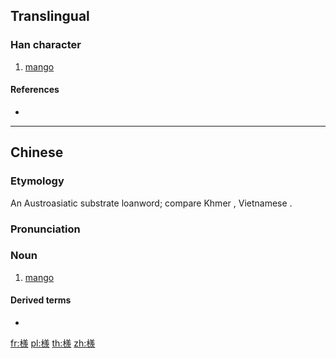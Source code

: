 ==Translingual==

===Han character===
{{Han char|rn=75|rad=木|as=13|sn=17|four=48982|canj=DTGO|ids=⿰木羡}}

# [[mango]]

====References====
* {{Han ref|kx=0558.091|dkj=15707|hdz=21295.070|uh=6AA8|ud=27304|bh=ED42|bd=60738}}

----

==Chinese==
{{zh-forms}}

===Etymology===
An Austroasiatic substrate loanword; compare Khmer {{m|km|ស្វាយ|tr=svaaj||mango}}, Vietnamese {{m|vi|xoài||mango}}.

===Pronunciation===
{{zh-pron
|m=shē
|c=ce1,se1
|mn=sōaiⁿ
|mc=
|oc=
|cat=n
}}

===Noun===
{{zh-noun}}

# {{label|zh|Min Nan}} [[mango]]

====Derived terms====
* {{zh-l|檨仔}}

[[fr:檨]]
[[pl:檨]]
[[th:檨]]
[[zh:檨]]